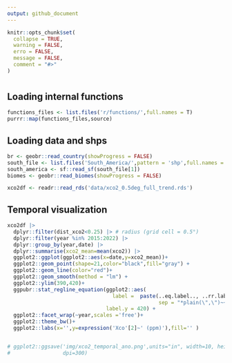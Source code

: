 ```yaml
---
output: github_document
---
```



```r
knitr::opts_chunk$set(
  collapse = TRUE,
  warning = FALSE,
  erro = FALSE,
  message = FALSE,
  comment = "#>"
)
```



# 


## **Loading internal functions**

```r
functions_files <- list.files('r/functions/',full.names = T)
purrr::map(functions_files,source)
```



## **Loading data and shps**

```r
br <- geobr::read_country(showProgress = FALSE)
south_file <- list.files('South_America/',pattern = 'shp',full.names = T)
south_america <- sf::read_sf(south_file[1])
biomes <- geobr::read_biomes(showProgress = FALSE)

xco2df <- readr::read_rds('data/xco2_0.5deg_full_trend.rds')
```


## Temporal visualization

```r

xco2df |>
  dplyr::filter(dist_xco2<0.25) |> # radius (grid cell = 0.5°)
  dplyr::filter(year %in% 2015:2022) |>
  dplyr::group_by(year,date) |>
  dplyr::summarise(xco2_mean=mean(xco2)) |>
  ggplot2::ggplot(ggplot2::aes(x=date,y=xco2_mean))+
  ggplot2::geom_point(shape=21,color="black",fill="gray") +
  ggplot2::geom_line(color="red")+
  ggplot2::geom_smooth(method = "lm") +
  ggplot2::ylim(390,420)+
  ggpubr::stat_regline_equation(ggplot2::aes(
                                  label =  paste(..eq.label.., ..rr.label..,
                                                 sep = "*plain(\",\")~~")),
                                label.y = 420) +
  ggplot2::facet_wrap(~year,scales ='free')+
  ggplot2::theme_bw()+
  ggplot2::labs(x='',y=expression('Xco'[2]~' (ppm)'),fill='' )


# ggplot2::ggsave('img/xco2_temporal_ano.png',units="in", width=10, height=7,
#                 dpi=300)
```

